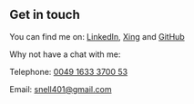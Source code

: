 ## Get in touch

You can find me on: [LinkedIn](https://www.linkedin.com/in/darren-snell/),  [Xing](https://www.xing.com/profile/Darren_Snell2/) and [GitHub](https://github.com/Snell401)

Why not have a chat with me: 

Telephone: <a href="tel:00491633370053">0049 1633 3700 53 </a>  <i class="fa-solid fa-3"></i>

Email: <a href="mailto:snell401@gmail.com">snell401@gmail.com</a> 

